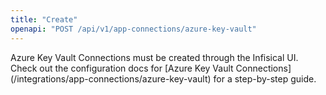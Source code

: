 ```yaml
---
title: "Create"
openapi: "POST /api/v1/app-connections/azure-key-vault"
---
```


<Note>
    Azure Key Vault Connections must be created through the Infisical UI.
    Check out the configuration docs for [Azure Key Vault Connections](/integrations/app-connections/azure-key-vault) for a step-by-step
    guide.
</Note>